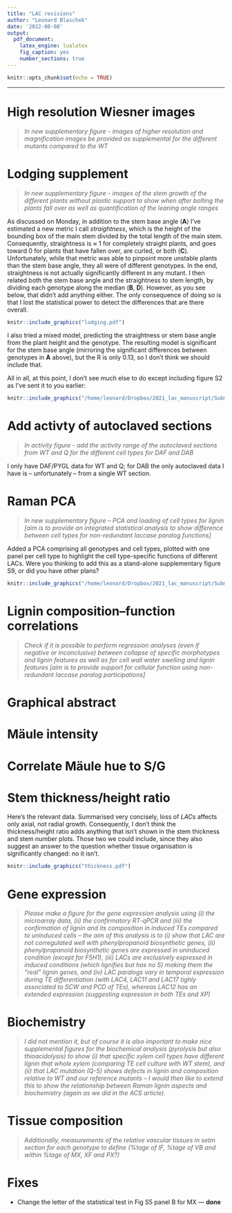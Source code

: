 ```yaml
---
title: "LAC revisions"
author: "Leonard Blaschek"
date: '2022-08-08'
output: 
  pdf_document:
    latex_engine: lualatex
    fig_caption: yes
    number_sections: true
---
```


```r
knitr::opts_chunk$set(echo = TRUE)
```

\small 
\tableofcontents
\normalsize

---

# High resolution Wiesner images

> *In new supplementary figure - images of higher resolution and magnification images be provided as supplemental for the different mutants compared to the WT*

# Lodging supplement

> *In new supplementary figure - images of the stem growth of the different plants without plastic support to show when after bolting the plants fall over as well as quantification of the leaning angle ranges*

As discussed on Monday, in addition to the stem base angle (**A**) I've estimated a new metric I call *straightness*, which is the height of the bounding box of the main stem divided by the total length of the main stem. Consequently, straightness is $\approx$ 1 for completely straight plants, and goes toward 0 for plants that have fallen over, are curled, or both (**C**). Unfortunately, while that metric was able to pinpoint more unstable plants than the stem base angle, they all were of different genotypes. In the end, straightness is not actually significantly different in any mutant. I then related both the stem base angle and the straightness to stem length, by dividing each genotype along the median (**B**, **D**). However, as you see below, that didn't add anything either. The only consequence of doing so is that I lost the statistical power to detect the differences that are there overall.

```r
knitr::include_graphics("lodging.pdf")
```

I also tried a mixed model, predicting the straightness or stem base angle from the plant height and the genotype. The resulting model is significant for the stem base angle (mirroring the significant differences between genotypes in **A** above), but the R\textsuperscript{2} is only 0.13, so I don't think we should include that.

All in all, at this point, I don't see much else to do except including figure S2 as I've sent it to you earlier:

```r
knitr::include_graphics("/home/leonard/Dropbox/2021_lac_manuscript/Submission/PlantCell_revised/supplementary/Blaschek2022_figureS2.pdf")
```

# Add activty of autoclaved sections

> *In activity figure - add the activity range of the autoclaved sections from WT and Q for the different cell types for DAF and DAB*

I only have DAF/PYGL data for WT and Q; for DAB the only autoclaved data I have is – unfortunately – from a single WT section.

# Raman PCA

> *In new supplementary figure – PCA and loading of cell types for lignin [aim is to provide an integrated statistical analysis to show difference between cell types for non-redundant laccase paralog functions]*

Added a PCA comprising all genotypes and cell types, plotted with one panel per cell type to highlight the cell type-specific functions of different LACs. Were you thinking to add this as a stand-alone supplementary figure S9, or did you have other plans?

```r
knitr::include_graphics("/home/leonard/Dropbox/2021_lac_manuscript/Submission/PlantCell_revised/edits/celltype_PCAs.pdf")
```

# Lignin composition--function correlations 

> *Check if it is possible to perform regression analyses (even if negative or inconclusive) between collapse of specific morphotypes and lignin features as well as for cell wall water swelling and lignin features [aim is to provide support for cellular function using non-redundant laccase paralog participations]*

# Graphical abstract

# Mäule intensity

# Correlate Mäule hue to S/G

# Stem thickness/height ratio

Here's the relevant data. Summarised very concisely, loss of *LAC*s affects only axial, not radial growth. Consequently, I don't think the thickness/height ratio adds anything that isn't shown in the stem thickness and stem number plots. Those two we could include, since they also suggest an answer to the question whether tissue organisation is significantly changed: no it isn't.

```r
knitr::include_graphics("thickness.pdf")
```


# Gene expression

> *Please make a figure for the gene expression analysis using (i) the microarray data, (ii) the confirmatory RT-qPCR and (iii) the confirmation of lignin and its composition in induced TEs compared to uninduced cells – the aim of this analysis is to (i) show that LAC are not corregulated well with phenylpropanoid biosynthetic genes, (ii) phenylpropanoid biosynthetic genes are expressed in uninduced condition (except for F5H1), (iii) LACs are exclusively expressed in induced conditions (which lignifies but has no S) making them the “real” lignin genes, and (iv) LAC paralogs vary in temporal expression during TE differentiation (with LAC4, LAC11 and LAC17 tighly associated to SCW and PCD of TEs), whereas LAC12 has an extended expression (suggesting expression in both TEs and XP)*

# Biochemistry

> *I did not mention it, but of course it is also important to make nice supplemental figures for the biochemical analysis (pyrolysis but also thioacidolysis) to show (i) that specific xylem cell types have different lignin that whole xylem (comparing TE cell culture with WT stem), and (ii) that LAC mutation (Q-5) shows defects in lignin and composition relative to WT and our reference mutants – I would then like to extend this to show the relationship between Raman lignin aspects and biochemistry (again as we did in the ACS article).* 

# Tissue composition

> *Additionally, measurements of the relative vascular tissues in setm section for each genotype to define (%tage of IF, %tage of VB and within %tage of MX, XF and PX?)*

# Fixes

- Change the letter of the statistical test in Fig S5 panel B for MX --- **done**
